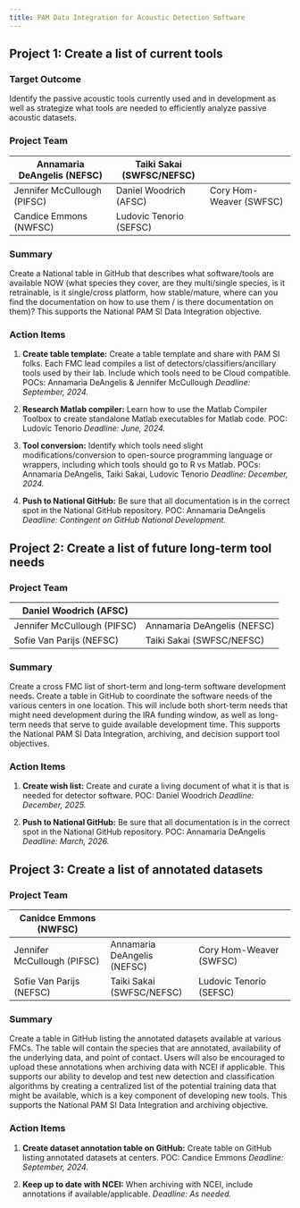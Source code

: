 ```yaml
---
title: PAM Data Integration for Acoustic Detection Software
---
```


## Project 1: Create a list of current tools

### Target Outcome

Identify the passive acoustic tools currently used and in development as well as strategize what tools are needed to efficiently analyze passive acoustic datasets.

### Project Team

| Annamaria DeAngelis (NEFSC) | Taiki Sakai (SWFSC/NEFSC) |                         |
|--------------------------|------------------------|----------------------|
| Jennifer McCullough (PIFSC) | Daniel Woodrich (AFSC)    | Cory Hom-Weaver (SWFSC) |
| Candice Emmons (NWFSC)      | Ludovic Tenorio (SEFSC)   |                         |

### Summary

Create a National table in GitHub that describes what software/tools are available NOW (what species they cover, are they multi/single species, is it retrainable, is it single/cross platform, how stable/mature, where can you find the documentation on how to use them / is there documentation on them)? This supports the National PAM SI Data Integration objective.

### Action Items

1.  **Create table template:** Create a table template and share with PAM SI folks. Each FMC lead compiles a list of detectors/classifiers/ancillary tools used by their lab. Include which tools need to be Cloud compatible. POCs: Annamaria DeAngelis & Jennifer McCullough *Deadline: September, 2024.*

2.  **Research Matlab compiler:** Learn how to use the Matlab Compiler Toolbox to create standalone Matlab executables for Matlab code. POC: Ludovic Tenorio *Deadline: June, 2024.*

3.  **Tool conversion:** Identify which tools need slight modifications/conversion to open-source programming language or wrappers, including which tools should go to R vs Matlab. POCs: Annamaria DeAngelis, Taiki Sakai, Ludovic Tenorio *Deadline: December, 2024.*

4.  **Push to National GitHub:** Be sure that all documentation is in the correct spot in the National GitHub repository. POC: Annamaria DeAngelis *Deadline: Contingent on GitHub National Development.*

## Project 2: Create a list of future long-term tool needs

### Project Team

| Daniel Woodrich (AFSC)      |                             |
|-----------------------------|-----------------------------|
| Jennifer McCullough (PIFSC) | Annamaria DeAngelis (NEFSC) |
| Sofie Van Parijs (NEFSC)    | Taiki Sakai (SWFSC/NEFSC)   |

### Summary

Create a cross FMC list of short-term and long-term software development needs. Create a table in GitHub to coordinate the software needs of the various centers in one location. This will include both short-term needs that might need development during the IRA funding window, as well as long-term needs that serve to guide available development time. This supports the National PAM SI Data Integration, archiving, and decision support tool objectives.

### Action Items

1.  **Create wish list:** Create and curate a living document of what it is that is needed for detector software. POC: Daniel Woodrich *Deadline: December, 2025.*

2.  **Push to National GitHub:** Be sure that all documentation is in the correct spot in the National GitHub repository. POC: Annamaria DeAngelis *Deadline: March, 2026.*

## Project 3: Create a list of annotated datasets

### Project Team

| Canidce Emmons (NWFSC)      |                             |                         |
|-------------------------|-----------------------|-------------------------|
| Jennifer McCullough (PIFSC) | Annamaria DeAngelis (NEFSC) | Cory Hom-Weaver (SWFSC) |
| Sofie Van Parijs (NEFSC)    | Taiki Sakai (SWFSC/NEFSC)   | Ludovic Tenorio (SEFSC) |

### Summary

Create a table in GitHub listing the annotated datasets available at various FMCs. The table will contain the species that are annotated, availability of the underlying data, and point of contact. Users will also be encouraged to upload these annotations when archiving data with NCEI if applicable. This supports our ability to develop and test new detection and classification algorithms by creating a centralized list of the potential training data that might be available, which is a key component of developing new tools. This supports the National PAM SI Data Integration and archiving objective.

### Action Items

1.  **Create dataset annotation table on GitHub:** Create table on GitHub listing annotated datasets at centers. POC: Candice Emmons *Deadline: September, 2024.*

2.  **Keep up to date with NCEI:** When archiving with NCEI, include annotations if available/applicable. *Deadline: As needed.*
